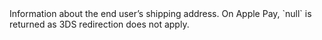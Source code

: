   
<ParamField body="Shipping" type="object">   
Information about the end user’s shipping address. On Apple Pay, `null` is returned as 3DS redirection does not apply.  
</ParamField>
